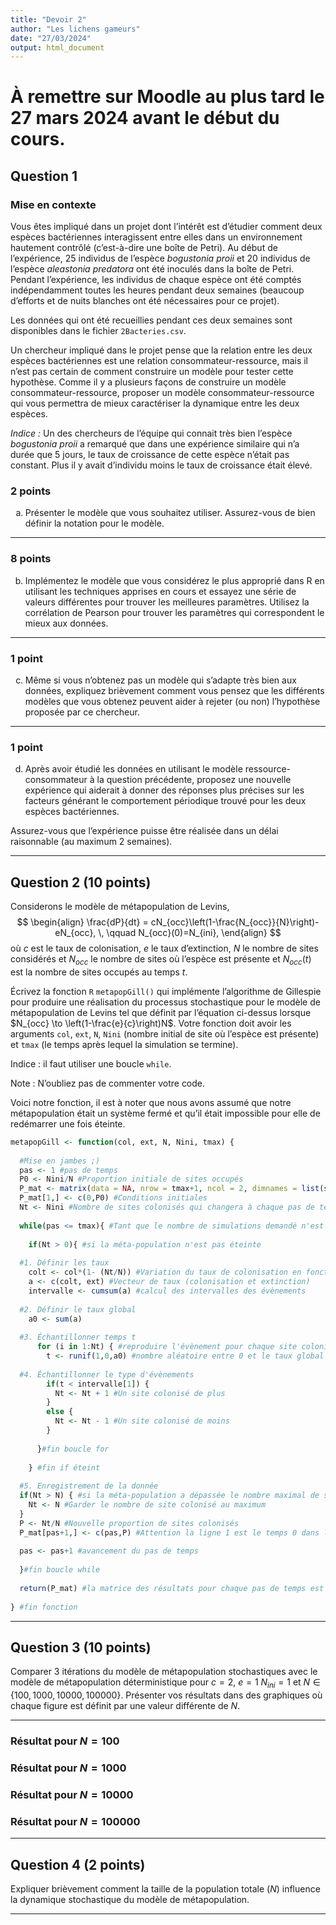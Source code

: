 ```yaml
---
title: "Devoir 2"
author: "Les lichens gameurs"
date: "27/03/2024"
output: html_document
---
```



# À remettre sur Moodle au plus tard le 27 mars 2024 avant le début du cours. 

## Question 1 
### Mise en contexte

Vous êtes impliqué dans un projet dont l'intérêt est d'étudier comment deux espèces bactériennes interagissent entre elles dans un environnement hautement contrôlé (c'est-à-dire une boîte de Petri). Au début de l'expérience, 25 individus de l'espèce *bogustonia proii* et 20 individus de l'espèce *aleastonia predatora* ont été inoculés dans la boîte de Petri. Pendant l'expérience, les individus de chaque espèce ont été comptés indépendamment toutes les heures pendant deux semaines (beaucoup d'efforts et de nuits blanches ont été nécessaires pour ce projet).  

Les données qui ont été recueillies pendant ces deux semaines sont disponibles dans le fichier `2Bacteries.csv`.

Un chercheur impliqué dans le projet pense que la relation entre les deux espèces bactériennes est une relation consommateur-ressource, mais il n'est pas certain de comment construire un modèle pour tester cette hypothèse. Comme il y a plusieurs façons de construire un modèle consommateur-ressource, proposer un modèle consommateur-ressource qui vous permettra de mieux caractériser la dynamique entre les deux espèces. 

*Indice :* Un des chercheurs de l'équipe qui connait très bien l'espèce *bogustonia proii* a remarqué que dans une expérience similaire qui n'a durée que 5 jours, le taux de croissance de cette espèce n'était pas constant. Plus il y avait d'individu moins le taux de croissance était élevé.

### 2 points

a) Présenter le modèle que vous souhaitez utiliser. Assurez-vous de bien définir la notation pour le modèle.

***

### 8 points

b) Implémentez le modèle que vous considérez le plus approprié dans R en utilisant les techniques apprises en cours et essayez une série de valeurs différentes pour trouver les meilleures paramètres. Utilisez la corrélation de Pearson pour trouver les paramètres qui correspondent le mieux aux données.

***

### 1 point

c) Même si vous n'obtenez pas un modèle qui s'adapte très bien aux données, expliquez brièvement comment vous pensez que les différents modèles que vous obtenez peuvent aider à rejeter (ou non) l'hypothèse proposée par ce chercheur.

***

### 1 point

d) Après avoir étudié les données en utilisant le modèle ressource-consommateur à la question précédente, proposez une nouvelle expérience qui aiderait à donner des réponses plus précises sur les facteurs générant le comportement périodique trouvé pour les deux espèces bactériennes.

Assurez-vous que l'expérience puisse être réalisée dans un délai raisonnable (au maximum 2 semaines).

***
 
## Question 2 (10 points)

Considerons le modèle de métapopulation de Levins,
$$
\begin{align}
  \frac{dP}{dt} = cN_{occ}\left(1-\frac{N_{occ}}{N}\right)- eN_{occ}, \, \qquad N_{occ}(0)=N_{ini},
\end{align}
$$
où $c$ est le taux de colonisation, $e$ le taux d'extinction, $N$ le nombre de sites considérés et $N_{occ}$ le nombre de sites où l'espèce est présente et $N_{occ}(t)$ est la nombre de sites occupés au temps $t$.

Écrivez la fonction ```R``` ```metapopGill()``` qui implémente l'algorithme de Gillespie pour produire une réalisation du processus stochastique pour le modèle de métapopulation de Levins tel que définit par l'équation ci-dessus lorsque $N_{occ} \to \left(1-\frac{e}{c}\right)N$. Votre fonction doit avoir les arguments 
  ```col```, ```ext```, ```N```,   ```Nini``` (nombre initial de site où l'espèce est présente) et ```tmax``` (le temps après lequel la simulation se termine). 

Indice : il faut utiliser une boucle `while`.

Note : N'oubliez pas de commenter votre code.

Voici notre fonction, il est à noter que nous avons assumé que notre métapopulation était un système fermé et qu'il était impossible pour elle de redémarrer une fois éteinte.

```r
metapopGill <- function(col, ext, N, Nini, tmax) {
  
  #Mise en jambes ;)
  pas <- 1 #pas de temps
  P0 <- Nini/N #Proportion initiale de sites occupés
  P_mat <- matrix(data = NA, nrow = tmax+1, ncol = 2, dimnames = list(seq(1,tmax+1),c('Pas_temps', 'P'))) #matrice pour regrouper tous les P
  P_mat[1,] <- c(0,P0) #Conditions initiales
  Nt <- Nini #Nombre de sites colonisés qui changera à chaque pas de temps
  
  while(pas <= tmax){ #Tant que le nombre de simulations demandé n'est pas atteint, continuer!
    
    if(Nt > 0){ #si la méta-population n'est pas éteinte 
      
  #1. Définir les taux
    colt <- col*(1- (Nt/N)) #Variation du taux de colonisation en fonction de la proportion de sites occupés
    a <- c(colt, ext) #Vecteur de taux (colonisation et extinction)
    intervalle <- cumsum(a) #calcul des intervalles des évènements
  
  #2. Définir le taux global
    a0 <- sum(a) 
  
  #3. Échantillonner temps t
      for (i in 1:Nt) { #reproduire l'évènement pour chaque site colonisé
        t <- runif(1,0,a0) #nombre aléatoire entre 0 et le taux global d'évènement
  
  #4. Échantillonner le type d'évènements
        if(t < intervalle[1]) {
          Nt <- Nt + 1 #Un site colonisé de plus
        }
        else {
          Nt <- Nt - 1 #Un site colonisé de moins
        }
      
      }#fin boucle for
    
    } #fin if éteint
  
  #5. Enregistrement de la donnée
  if(Nt > N) { #si la méta-population a dépassée le nombre maximal de sites
    Nt <- N #Garder le nombre de site colonisé au maximum
  }  
  P <- Nt/N #Nouvelle proportion de sites colonisés
  P_mat[pas+1,] <- c(pas,P) #Attention la ligne 1 est le temps 0 dans la matrice
  
  pas <- pas+1 #avancement du pas de temps
  
  }#fin boucle while
  
  return(P_mat) #la matrice des résultats pour chaque pas de temps est retournée
  
} #fin fonction
```


***

## Question 3 (10 points)  

Comparer 3 itérations du modèle de métapopulation stochastiques avec le modèle de métapopulation déterministique pour $c=2$, $e=1$ $N_{ini}=1$ et
  $N\in\{100,1000,10000, 100000\}$.  Présenter vos résultats dans des graphiques où chaque figure est définit par une valeur différente de $N$.

***

### Résultat pour $N=100$

### Résultat pour $N=1000$

### Résultat pour $N=10000$

### Résultat pour $N=100000$

***

## Question 4 (2 points)

Expliquer brièvement comment la taille de la population totale ($N$) influence la dynamique stochastique du modèle de métapopulation.  


***

